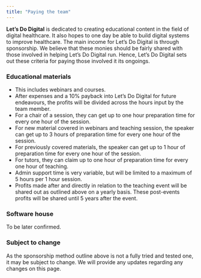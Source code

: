 ```yaml
---
title: "Paying the team"
---
```


**Let's Do Digital** is dedicated to creating educational content in the field of digital healthcare. It also hopes to one day be able to build digital systems to improve healthcare. The main income for Let's Do Digital is through sponsorship. We believe that these monies should be fairly shared with those involved in helping Let's Do Digital run. Hence, Let's Do Digital sets out these criteria for paying those involved it its ongoings.

### Educational materials

* This includes webinars and courses.
* After expenses and a 10% payback into Let's Do Digital for future endeavours, the profits will be divided across the hours input by the team member. 
* For a chair of a session, they can get up to one hour preparation time for every one hour of the session.
* For new material covered in webinars and teaching session, the speaker can get up to 3 hours of preparation time for every one hour of the session.
* For previously covered materials, the speaker can get up to 1 hour of preparation time for every one hour of the session.
* For tutors, they can claim up to one hour of preparation time for every one hour of teaching.
* Admin support time is very variable, but will be limited to a maximum of 5 hours per 1 hour session.
* Profits made after and directly in relation to the teaching event will be shared out as outlined above on a yearly basis. These post-events profits will be shared until 5 years after the event.

### Software house

To be later confirmed.

### Subject to change

As the sponsorship method outline above is not a fully tried and tested one, it may be subject to change. We will provide any updates regarding any changes on this page.
